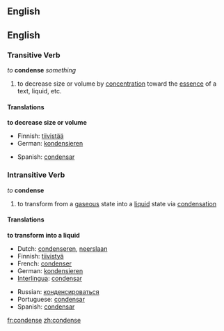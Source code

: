 ==English==

==English==

===Transitive Verb===
''to'' '''condense''' ''something''

# to decrease size or volume by [[concentration]] toward the [[essence]] of a text, liquid, etc.

====Translations====
'''to decrease size or volume'''
{{top}}
*Finnish: [[tiivistää]]
*German: [[kondensieren]]
{{mid}}
*Spanish: [[condensar]]
{{bottom}}

===Intransitive Verb===
''to'' '''condense'''

# {{chemistry}} to transform from a [[gas]]eous state into a [[liquid]] state via [[condensation]]


====Translations====

'''to transform into a liquid'''

{{top}}
*Dutch: [[condenseren]], [[neerslaan]]
*Finnish: [[tiivistyä]]
*French: [[condenser]]
*German: [[kondensieren]]
*[[Interlingua]]: [[condensar]]
{{mid}}
*Russian: [[конденсироваться]]
*Portuguese: [[condensar]]
*Spanish: [[condensar]]
{{bottom}}

[[fr:condense]]
[[zh:condense]]